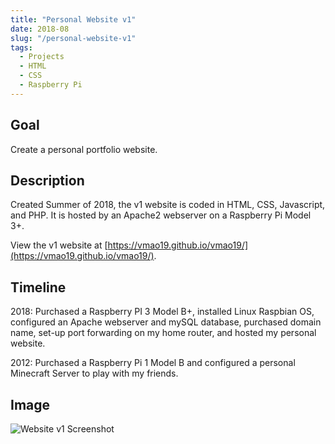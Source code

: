 ```yaml
---
title: "Personal Website v1"
date: 2018-08
slug: "/personal-website-v1"
tags:
  - Projects
  - HTML
  - CSS
  - Raspberry Pi
---
```


## Goal ##

Create a personal portfolio website.

## Description ##

Created Summer of 2018, the v1 website is coded in HTML, CSS, Javascript, and PHP. It is hosted by an Apache2 webserver on a Raspberry Pi Model 3+.

View the v1 website at [https://vmao19.github.io/vmao19/](https://vmao19.github.io/vmao19/).

## Timeline ##

2018: Purchased a Raspberry PI 3 Model B+, installed Linux Raspbian OS, configured an Apache webserver and mySQL database, purchased domain name, set-up port forwarding on my home router, and hosted my personal website.

2012: Purchased a Raspberry Pi 1 Model B and configured a personal Minecraft Server to play with my friends.

## Image ##

<img src="./v1-scaled.jpg" alt="Website v1 Screenshot" />